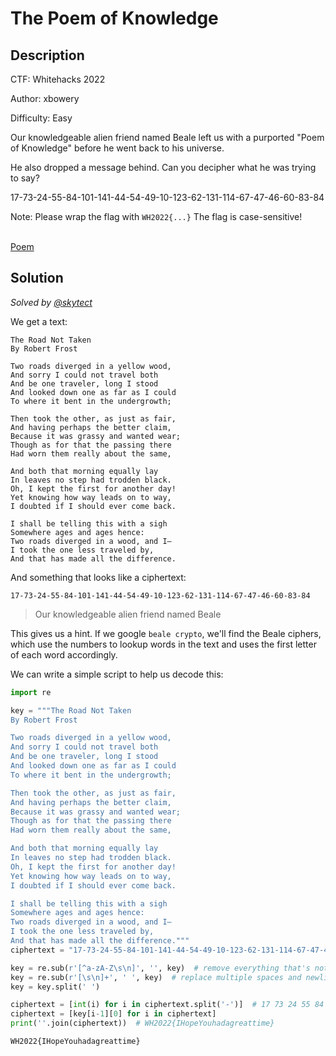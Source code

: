 # The Poem of Knowledge

## Description

CTF: Whitehacks 2022

Author: xbowery

Difficulty: Easy

Our knowledgeable alien friend named Beale left us with a purported "Poem of
Knowledge" before he went back to his universe.

He also dropped a message behind. Can you decipher what he was trying to say?

17-73-24-55-84-101-141-44-54-49-10-123-62-131-114-67-47-46-60-83-84

Note: Please wrap the flag with `WH2022{...}` The flag is case-sensitive!

<br />
<a href="/files/whitehacks-2022/Poem" download>
  Poem
</a>

## Solution

_Solved by [@skytect](https://github.com/skytect)_

We get a text:

```
The Road Not Taken
By Robert Frost

Two roads diverged in a yellow wood,
And sorry I could not travel both
And be one traveler, long I stood
And looked down one as far as I could
To where it bent in the undergrowth;

Then took the other, as just as fair,
And having perhaps the better claim,
Because it was grassy and wanted wear;
Though as for that the passing there
Had worn them really about the same,

And both that morning equally lay
In leaves no step had trodden black.
Oh, I kept the first for another day!
Yet knowing how way leads on to way,
I doubted if I should ever come back.

I shall be telling this with a sigh
Somewhere ages and ages hence:
Two roads diverged in a wood, and I—
I took the one less traveled by,
And that has made all the difference.
```

And something that looks like a ciphertext:

```
17-73-24-55-84-101-141-44-54-49-10-123-62-131-114-67-47-46-60-83-84
```

> Our knowledgeable alien friend named Beale

This gives us a hint. If we google `beale crypto`, we'll find the Beale ciphers,
which use the numbers to lookup words in the text and uses the first letter of
each word accordingly.

We can write a simple script to help us decode this:

```python
import re

key = """The Road Not Taken
By Robert Frost

Two roads diverged in a yellow wood,
And sorry I could not travel both
And be one traveler, long I stood
And looked down one as far as I could
To where it bent in the undergrowth;

Then took the other, as just as fair,
And having perhaps the better claim,
Because it was grassy and wanted wear;
Though as for that the passing there
Had worn them really about the same,

And both that morning equally lay
In leaves no step had trodden black.
Oh, I kept the first for another day!
Yet knowing how way leads on to way,
I doubted if I should ever come back.

I shall be telling this with a sigh
Somewhere ages and ages hence:
Two roads diverged in a wood, and I—
I took the one less traveled by,
And that has made all the difference."""
ciphertext = "17-73-24-55-84-101-141-44-54-49-10-123-62-131-114-67-47-46-60-83-84"

key = re.sub(r'[^a-zA-Z\s\n]', '', key)  # remove everything that's not a letter, space, or newline
key = re.sub(r'[\s\n]+', ' ', key)  # replace multiple spaces and newlines with single spaces
key = key.split(' ')

ciphertext = [int(i) for i in ciphertext.split('-')]  # 17 73 24 55 84 101 141 44 54 49 10 123 62 131 114 67 47 46 60 83 84
ciphertext = [key[i-1][0] for i in ciphertext]
print(''.join(ciphertext))  # WH2022{IHopeYouhadagreattime}
```

`WH2022{IHopeYouhadagreattime}`
